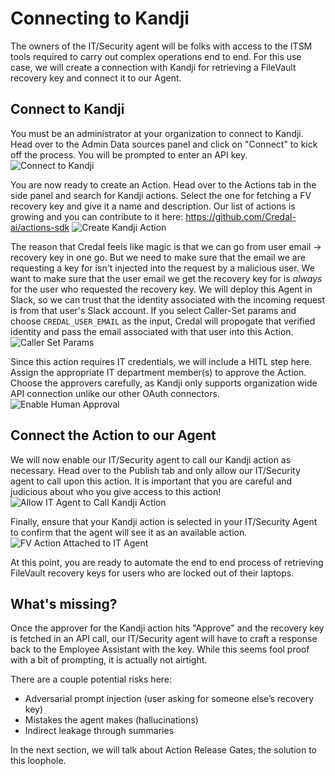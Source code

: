 # Connecting to Kandji

The owners of the IT/Security agent will be folks with access to the ITSM tools required to carry out complex operations end to end. For this use case, we will create a connection with Kandji for retrieving a FileVault recovery key and connect it to our Agent.

## Connect to Kandji

You must be an administrator at your organization to connect to Kandji. Head over to the Admin Data sources panel and click on "Connect" to kick off the process. You will be prompted to enter an API key.
![Connect to Kandji](/docs/assets/it-security-use-cases/connect-to-kandji.png)

You are now ready to create an Action. Head over to the Actions tab in the side panel and search for Kandji actions. Select the one for fetching a FV recovery key and give it a name and description. Our list of actions is growing and you can contribute to it here: https://github.com/Credal-ai/actions-sdk
![Create Kandji Action](/docs/assets/it-security-use-cases/create-kandji-action.png)

The reason that Credal feels like magic is that we can go from user email -> recovery key in one go. But we need to make sure that the email we are requesting a key for isn't injected into the request by a malicious user. We want to make sure that the user email we get the recovery key for is *always* for the user who requested the recovery key. We will deploy this Agent in Slack, so we can trust that the identity associated with the incoming request is from that user's Slack account. If you select Caller-Set params and choose `CREDAL_USER_EMAIL` as the input, Credal will propogate that verified identity and pass the email associated with that user into this Action.
![Caller Set Params](/docs/assets/it-security-use-cases/caller-set-param.png)

Since this action requires IT credentials, we will include a HITL step here. Assign the appropriate IT department member(s) to approve the Action. Choose the approvers carefully, as Kandji only supports organization wide API connection unlike our other OAuth connectors.
![Enable Human Approval](/docs/assets/it-security-use-cases/enable-human-approval.png)

## Connect the Action to our Agent

We will now enable our IT/Security agent to call our Kandji action as necessary. Head over to the Publish tab and only allow our IT/Security agent to call upon this action. It is important that you are careful and judicious about who you give access to this action!
![Allow IT Agent to Call Kandji Action](/docs/assets/it-security-use-cases/allow-it-agent-to-call-kandji-action.png)

Finally, ensure that your Kandji action is selected in your IT/Security Agent to confirm that the agent will see it as an available action.
![FV Action Attached to IT Agent](/docs/assets/it-security-use-cases/fv-action-attached-to-it-agent.png)

At this point, you are ready to automate the end to end process of retrieving FileVault recovery keys for users who are locked out of their laptops.

## What's missing?

Once the approver for the Kandji action hits "Approve" and the recovery key is fetched in an API call, our IT/Security agent will have to craft a response back to the Employee Assistant with the key. While this seems fool proof with a bit of prompting, it is actually not airtight.

There are a couple potential risks here:

- Adversarial prompt injection (user asking for someone else’s recovery key)
- Mistakes the agent makes (hallucinations)
- Indirect leakage through summaries

In the next section, we will talk about Action Release Gates, the solution to this loophole.
